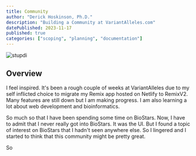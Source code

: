 ```yaml
---
title: Community
author: "Derick Hoskinson, Ph.D."
description: "Building a Community at VariantAlleles.com"
datePublished: 2023-11-17
published: true
categories: ["scoping", "planning", "documentation"]
---
```



![stupdi](https://res.cloudinary.com/dch-photo/image/upload/v1675678877/Japan_2023/Kanazawa/PXL_20230131_110609004.MP_tndiyy.jpg)
## Overview

I feel inspired. It's been a rough couple of weeks at VariantAlleles due to my self inflicted choice to migrate my Remix app hosted on Netlify to RemixV2. Many features are still down but I am making progress. I am also learning a lot about web development and bioinformatics.

So much so that I have been spending some time on BioStars. Now, I have to admit that I never really got into BioStars. It was the UI.
But I found a topic of interest on BioStars that I hadn't seen anywhere else. So I lingered and I started to think that this community might be pretty great.

So


